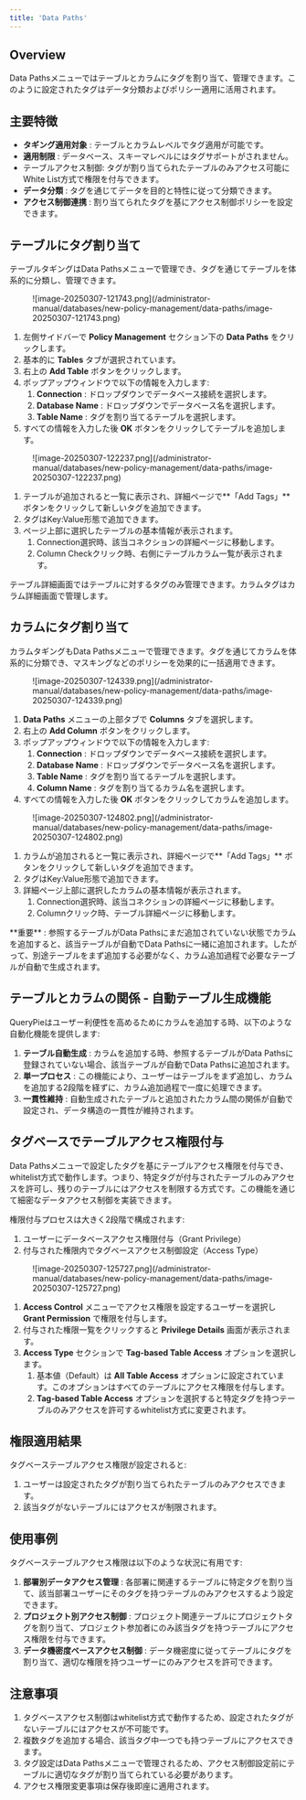 ```yaml
---
title: 'Data Paths'
---
```



## Overview

Data Pathsメニューではテーブルとカラムにタグを割り当て、管理できます。このように設定されたタグはデータ分類およびポリシー適用に活用されます。

## 主要特徴

*  **タギング適用対象** : テーブルとカラムレベルでタグ適用が可能です。
*  **適用制限** : データベース、スキーマレベルにはタグサポートがされません。
* テーブルアクセス制御: タグが割り当てられたテーブルのみアクセス可能にWhite List方式で権限を付与できます。 
*  **データ分類** : タグを通じてデータを目的と特性に従って分類できます。
*  **アクセス制御連携** : 割り当てられたタグを基にアクセス制御ポリシーを設定できます。


## テーブルにタグ割り当て

テーブルタギングはData Pathsメニューで管理でき、タグを通じてテーブルを体系的に分類し、管理できます。

<figure data-layout="center" data-align="center">
![image-20250307-121743.png](/administrator-manual/databases/new-policy-management/data-paths/image-20250307-121743.png)
</figure>

1. 左側サイドバーで  **Policy Management**  セクション下の  **Data Paths** をクリックします。
2. 基本的に  **Tables**  タブが選択されています。
3. 右上の  **Add Table**  ボタンをクリックします。
4. ポップアップウィンドウで以下の情報を入力します:
    1.  **Connection** : ドロップダウンでデータベース接続を選択します。
    2.  **Database Name** : ドロップダウンでデータベース名を選択します。
    3.  **Table Name** : タグを割り当てるテーブルを選択します。 
5. すべての情報を入力した後  **OK**  ボタンをクリックしてテーブルを追加します。

<figure data-layout="center" data-align="center">
![image-20250307-122237.png](/administrator-manual/databases/new-policy-management/data-paths/image-20250307-122237.png)
</figure>

1. テーブルが追加されると一覧に表示され、詳細ページで**「Add Tags」**  ボタンをクリックして新しいタグを追加できます。
2. タグはKey:Value形態で追加できます。 
3. ページ上部に選択したテーブルの基本情報が表示されます。 
    1. Connection選択時、該当コネクションの詳細ページに移動します。
    2. Column Checkクリック時、右側にテーブルカラム一覧が表示されます。 

<Callout type="important">
テーブル詳細画面ではテーブルに対するタグのみ管理できます。カラムタグはカラム詳細画面で管理します。
</Callout>


## カラムにタグ割り当て

カラムタギングもData Pathsメニューで管理できます。タグを通じてカラムを体系的に分類でき、マスキングなどのポリシーを効果的に一括適用できます。

<figure data-layout="center" data-align="center">
![image-20250307-124339.png](/administrator-manual/databases/new-policy-management/data-paths/image-20250307-124339.png)
</figure>

1.  **Data Paths**  メニューの上部タブで  **Columns**  タブを選択します。
2. 右上の  **Add Column**  ボタンをクリックします。
3. ポップアップウィンドウで以下の情報を入力します:
    1.  **Connection** : ドロップダウンでデータベース接続を選択します。
    2.  **Database Name** : ドロップダウンでデータベース名を選択します。
    3.  **Table Name** : タグを割り当てるテーブルを選択します。 
    4.  **Column Name** : タグを割り当てるカラム名を選択します。
4. すべての情報を入力した後  **OK**  ボタンをクリックしてカラムを追加します。

<figure data-layout="center" data-align="center">
![image-20250307-124802.png](/administrator-manual/databases/new-policy-management/data-paths/image-20250307-124802.png)
</figure>

1. カラムが追加されると一覧に表示され、詳細ページで**「Add Tags」**  ボタンをクリックして新しいタグを追加できます。
2. タグはKey:Value形態で追加できます。 
3. 詳細ページ上部に選択したカラムの基本情報が表示されます。 
    1. Connection選択時、該当コネクションの詳細ページに移動します。
    2. Columnクリック時、テーブル詳細ページに移動します。 

<Callout type="important">
**重要** : 参照するテーブルがData Pathsにまだ追加されていない状態でカラムを追加すると、該当テーブルが自動でData Pathsに一緒に追加されます。したがって、別途テーブルをまず追加する必要がなく、カラム追加過程で必要なテーブルが自動で生成されます。
</Callout>


## テーブルとカラムの関係 - 自動テーブル生成機能

QueryPieはユーザー利便性を高めるためにカラムを追加する時、以下のような自動化機能を提供します:

1.  **テーブル自動生成** : カラムを追加する時、参照するテーブルがData Pathsに登録されていない場合、該当テーブルが自動でData Pathsに追加されます。
2.  **単一プロセス** : この機能により、ユーザーはテーブルをまず追加し、カラムを追加する2段階を経ずに、カラム追加過程で一度に処理できます。
3.  **一貫性維持** : 自動生成されたテーブルと追加されたカラム間の関係が自動で設定され、データ構造の一貫性が維持されます。


## タグベースでテーブルアクセス権限付与

Data Pathsメニューで設定したタグを基にテーブルアクセス権限を付与でき、whitelist方式で動作します。つまり、特定タグが付与されたテーブルのみアクセスを許可し、残りのテーブルにはアクセスを制限する方式です。この機能を通じて細密なデータアクセス制御を実装できます。

権限付与プロセスは大きく2段階で構成されます:

1. ユーザーにデータベースアクセス権限付与（Grant Privilege）
2. 付与された権限内でタグベースアクセス制御設定（Access Type）

<figure data-layout="center" data-align="center">
![image-20250307-125727.png](/administrator-manual/databases/new-policy-management/data-paths/image-20250307-125727.png)
</figure>

1.  **Access Control**  メニューでアクセス権限を設定するユーザーを選択し  **Grant Permission**  で権限を付与します。 
2. 付与された権限一覧をクリックすると  **Privilege Details**  画面が表示されます。
3.  **Access Type**  セクションで  **Tag-based Table Access**  オプションを選択します。 
    1. 基本値（Default）は  **All Table Access**  オプションに設定されています。このオプションはすべてのテーブルにアクセス権限を付与します。
    2.  **Tag-based Table Access**  オプションを選択すると特定タグを持つテーブルのみアクセスを許可するwhitelist方式に変更されます。

## 権限適用結果

タグベーステーブルアクセス権限が設定されると:

1. ユーザーは設定されたタグが割り当てられたテーブルのみアクセスできます。
2. 該当タグがないテーブルにはアクセスが制限されます。

## 使用事例

タグベーステーブルアクセス権限は以下のような状況に有用です:

1.  **部署別データアクセス管理** : 各部署に関連するテーブルに特定タグを割り当て、該当部署ユーザーにそのタグを持つテーブルのみアクセスするよう設定できます。
2.  **プロジェクト別アクセス制御** : プロジェクト関連テーブルにプロジェクトタグを割り当て、プロジェクト参加者にのみ該当タグを持つテーブルにアクセス権限を付与できます。
3.  **データ機密度ベースアクセス制御** : データ機密度に従ってテーブルにタグを割り当て、適切な権限を持つユーザーにのみアクセスを許可できます。

## 注意事項

1. タグベースアクセス制御はwhitelist方式で動作するため、設定されたタグがないテーブルにはアクセスが不可能です。
2. 複数タグを追加する場合、該当タグ中一つでも持つテーブルにアクセスできます。
3. タグ設定はData Pathsメニューで管理されるため、アクセス制御設定前にテーブルに適切なタグが割り当てられている必要があります。
4. アクセス権限変更事項は保存後即座に適用されます。
